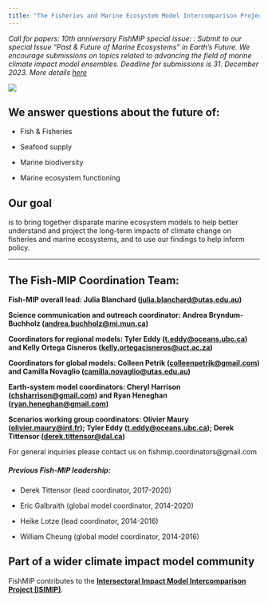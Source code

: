 ```yaml
---
title: "The Fisheries and Marine Ecosystem Model Intercomparison Project (Fish-MIP)"
---
```


*Call for papers: 10th anniversary FishMIP special issue: : Submit to our special Issue "Past & Future of Marine Ecosystems" in Earth's Future. We encourage submissions on topics related to advancing the field of marine climate impact model ensembles. Deadline for submissions is 31. December 2023. More details [here](https://agupubs.onlinelibrary.wiley.com/hub/journal/23284277/homepage/call-for-papers/si-2023-000500)*

![](FISH-IMP_Logo_original_smaller.max-1200x1200.jpg)

## We answer questions about the future of:

-   Fish & Fisheries

-   Seafood supply

-   Marine biodiversity

-   Marine ecosystem functioning

## Our goal

is to bring together disparate marine ecosystem models to help better understand and project the long-term impacts of climate change on fisheries and marine ecosystems, and to use our findings to help inform policy.

------------------------------------------------------------------------

## **The Fish-MIP Coordination Team:**

**Fish-MIP overall lead: Julia Blanchard ([julia.blanchard\@utas.edu.au](mailto:julia.blanchard@utas.edu.au))**

**Science communication and outreach coordinator: Andrea Bryndum-Buchholz ([andrea.buchholz\@mi.mun.ca](mailto:andrea.buchholz@mi.mun.ca))**

**Coordinators for regional models: Tyler Eddy ([t.eddy\@oceans.ubc.ca](mailto:Tyler.Eddy@dal.ca)) and Kelly Ortega Cisneros ([kelly.ortegacisneros\@uct.ac.za](mailto:kelly.ortegacisneros@uct.ac.za))**

**Coordinators for global models: Colleen Petrik ([colleenpetrik\@gmail.com](mailto:colleenpetrik@gmail.com)) and Camilla Novaglio ([camilla.novaglio\@utas.edu.au](mailto:camilla.novaglio@utas.edu.au))**

**Earth-system model coordinators: Cheryl Harrison ([chsharrison\@gmail.com](mailto:chsharrison@gmail.com)) and Ryan Heneghan ([ryan.heneghan\@gmail.com](mailto:ryan.heneghan@gmail.com))**

**Scenarios working group coordinators: Olivier Maury ([olivier.maury\@ird.fr](mailto:olivier.maury@ird.fr)); Tyler Eddy ([t.eddy\@oceans.ubc.ca](mailto:Tyler.Eddy@dal.ca)); Derek Tittensor ([derek.tittensor\@dal.ca](mailto:derek.tittensor@dal.ca))**

For general inquiries please contact us on fishmip.coordinators\@gmail.com

##### Previous Fish-MIP leadership:

-   Derek Tittensor (lead coordinator, 2017-2020)

-   Eric Galbraith (global model coordinator, 2014-2020)

-   Heike Lotze (lead coordinator, 2014-2016)

-   William Cheung (global model coordinator, 2014-2016)

## Part of a wider climate impact model community

FishMIP contributes to the [**Intersectoral Impact Model Intercomparison Project (ISIMIP)**](https://www.isimip.org/).
